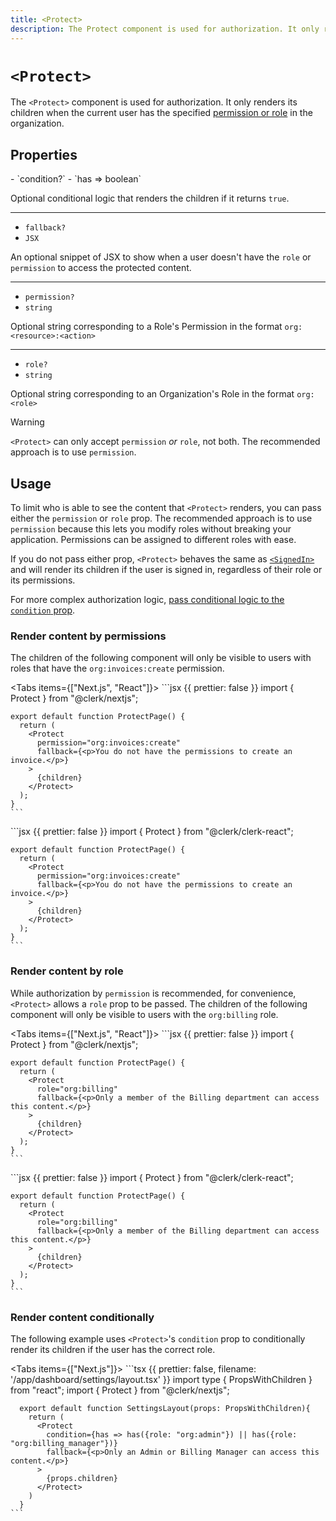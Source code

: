 ```yaml
---
title: <Protect>
description: The Protect component is used for authorization. It only renders its children when the current user has the specified permission or role in the organization.
---
```


# `<Protect>`

The `<Protect>` component is used for authorization. It only renders its children when the current user has the specified [permission or role](/docs/organizations/roles-permissions) in the organization.

## Properties

<Properties>
  - `condition?`
  - `has => boolean`

  Optional conditional logic that renders the children if it returns `true`.

  ---

  - `fallback?`
  - `JSX`

  An optional snippet of JSX to show when a user doesn't have the `role` or `permission` to access the protected content.

  ---

  - `permission?`
  - `string`

  Optional string corresponding to a Role's Permission in the format `org:<resource>:<action>`

  ---

  - `role?`
  - `string`

  Optional string corresponding to an Organization's Role in the format `org:<role>`
</Properties>

> [!WARNING]
> `<Protect>` can only accept `permission` _or_ `role`, not both. The recommended approach is to use `permission`.

## Usage

To limit who is able to see the content that `<Protect>` renders, you can pass either the `permission` or `role` prop. The recommended approach is to use `permission` because this lets you modify roles without breaking your application. Permissions can be assigned to different roles with ease.

If you do not pass either prop, `<Protect>` behaves the same as [`<SignedIn>`](/docs/components/control/signed-in) and will render its children if the user is signed in, regardless of their role or its permissions.

For more complex authorization logic, [pass conditional logic to the `condition` prop](#render-content-conditionally).

### Render content by permissions

The children of the following component will only be visible to users with roles that have the `org:invoices:create` permission.

<Tabs items={["Next.js", "React"]}>
  <Tab>
    ```jsx {{ prettier: false }}
    import { Protect } from "@clerk/nextjs";

    export default function ProtectPage() {
      return (
        <Protect
          permission="org:invoices:create"
          fallback={<p>You do not have the permissions to create an invoice.</p>}
        >
          {children}
        </Protect>
      );
    }
    ```
  </Tab>

  <Tab>
    ```jsx {{ prettier: false }}
    import { Protect } from "@clerk/clerk-react";

    export default function ProtectPage() {
      return (
        <Protect
          permission="org:invoices:create"
          fallback={<p>You do not have the permissions to create an invoice.</p>}
        >
          {children}
        </Protect>
      );
    }
    ```
  </Tab>
</Tabs>

### Render content by role

While authorization by `permission` is recommended, for convenience, `<Protect>` allows a `role` prop to be passed. The children of the following component will only be visible to users with the `org:billing` role.

<Tabs items={["Next.js", "React"]}>
  <Tab>
    ```jsx {{ prettier: false }}
    import { Protect } from "@clerk/nextjs";

    export default function ProtectPage() {
      return (
        <Protect
          role="org:billing"
          fallback={<p>Only a member of the Billing department can access this content.</p>}
        >
          {children}
        </Protect>
      );
    }
    ```
  </Tab>

  <Tab>
    ```jsx {{ prettier: false }}
    import { Protect } from "@clerk/clerk-react";

    export default function ProtectPage() {
      return (
        <Protect
          role="org:billing"
          fallback={<p>Only a member of the Billing department can access this content.</p>}
        >
          {children}
        </Protect>
      );
    }
    ```
  </Tab>
</Tabs>

### Render content conditionally

The following example uses `<Protect>`'s `condition` prop to conditionally render its children if the user has the correct role.

<Tabs items={["Next.js"]}>
  <Tab>
    ```tsx {{ prettier: false, filename: '/app/dashboard/settings/layout.tsx' }}
      import type { PropsWithChildren } from "react";
      import { Protect } from "@clerk/nextjs";

      export default function SettingsLayout(props: PropsWithChildren){
        return (
          <Protect
            condition={has => has({role: "org:admin"}) || has({role: "org:billing_manager"})}
            fallback={<p>Only an Admin or Billing Manager can access this content.</p>}
          >
            {props.children}
          </Protect>
        )
      }
    ```
  </Tab>
</Tabs>
